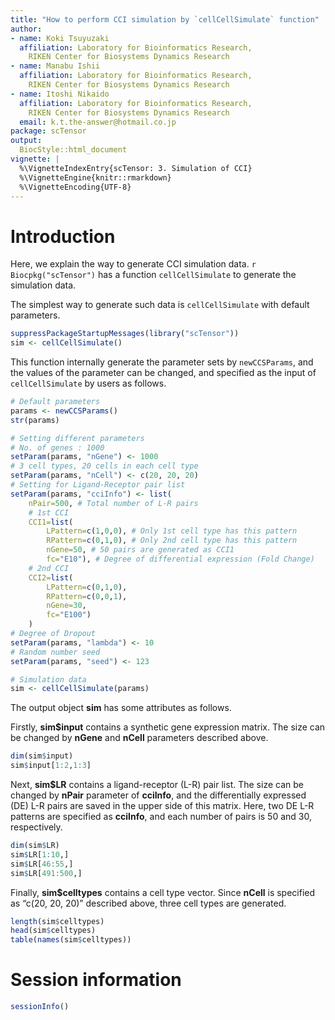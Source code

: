 ```yaml
---
title: "How to perform CCI simulation by `cellCellSimulate` function"
author:
- name: Koki Tsuyuzaki
  affiliation: Laboratory for Bioinformatics Research,
    RIKEN Center for Biosystems Dynamics Research
- name: Manabu Ishii
  affiliation: Laboratory for Bioinformatics Research,
    RIKEN Center for Biosystems Dynamics Research
- name: Itoshi Nikaido
  affiliation: Laboratory for Bioinformatics Research,
    RIKEN Center for Biosystems Dynamics Research
  email: k.t.the-answer@hotmail.co.jp
package: scTensor
output:
  BiocStyle::html_document
vignette: |
  %\VignetteIndexEntry{scTensor: 3. Simulation of CCI}
  %\VignetteEngine{knitr::rmarkdown}
  %\VignetteEncoding{UTF-8}
---
```


# Introduction

Here, we explain the way to generate CCI simulation data.
`r Biocpkg("scTensor")` has a function `cellCellSimulate`
to generate the simulation data.

The simplest way to generate such data is `cellCellSimulate` with default parameters.

```r
suppressPackageStartupMessages(library("scTensor"))
sim <- cellCellSimulate()
```

This function internally generate the parameter sets by `newCCSParams`,
and the values of the parameter can be changed, and specified as the input of `cellCellSimulate` by users as follows.

```r
# Default parameters
params <- newCCSParams()
str(params)

# Setting different parameters
# No. of genes : 1000
setParam(params, "nGene") <- 1000
# 3 cell types, 20 cells in each cell type
setParam(params, "nCell") <- c(20, 20, 20)
# Setting for Ligand-Receptor pair list
setParam(params, "cciInfo") <- list(
    nPair=500, # Total number of L-R pairs
    # 1st CCI
    CCI1=list(
        LPattern=c(1,0,0), # Only 1st cell type has this pattern
        RPattern=c(0,1,0), # Only 2nd cell type has this pattern
        nGene=50, # 50 pairs are generated as CCI1
        fc="E10"), # Degree of differential expression (Fold Change)
    # 2nd CCI
    CCI2=list(
        LPattern=c(0,1,0),
        RPattern=c(0,0,1),
        nGene=30,
        fc="E100")
    )
# Degree of Dropout
setParam(params, "lambda") <- 10
# Random number seed
setParam(params, "seed") <- 123

# Simulation data
sim <- cellCellSimulate(params)
```

The output object **sim** has some attributes as follows.

Firstly, **sim$input** contains a synthetic gene expression matrix.
The size can be changed by **nGene** and **nCell** parameters described above.

```r
dim(sim$input)
sim$input[1:2,1:3]
```

Next, **sim$LR** contains a ligand-receptor (L-R) pair list.
The size can be changed by **nPair** parameter of **cciInfo**,
and the differentially expressed (DE) L-R pairs
are saved in the upper side of this matrix.
Here, two DE L-R patterns are specified as **cciInfo**,
and each number of pairs is 50 and 30, respectively.

```r
dim(sim$LR)
sim$LR[1:10,]
sim$LR[46:55,]
sim$LR[491:500,]
```

Finally, **sim$celltypes** contains a cell type vector.
Since **nCell** is specified as "c(20, 20, 20)" described above,
three cell types are generated.

```r
length(sim$celltypes)
head(sim$celltypes)
table(names(sim$celltypes))
```

# Session information {.unnumbered}

```r
sessionInfo()
```
